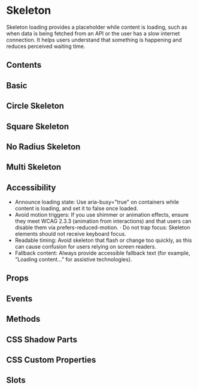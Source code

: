 # Skeleton

Skeleton loading provides a placeholder while content is loading, such as when data is being fetched from an API or the user has a slow internet connection. It helps users understand that something is happening and reduces perceived waiting time.

## Contents

## Basic


<Basic />

## Circle Skeleton


<CircleSkeleton />

## Square Skeleton


<SquareSkeleton />

## No Radius Skeleton


<NoRadiusSkeleton />

## Multi Skeleton


<MultiSkeleton />

## Accessibility

- Announce loading state: Use aria-busy="true" on containers while content is loading, and set it to false once loaded.
- Avoid motion triggers: If you use shimmer or animation effects, ensure they meet WCAG 2.3.3 (animation from interactions) and that users can disable them via prefers-reduced-motion. · Do not trap focus: Skeleton elements should not receive keyboard focus.
- Readable timing: Avoid skeleton that flash or change too quickly, as this can cause confusion for users relying on screen readers.
- Fallback content: Always provide accessible fallback text (for example, “Loading content…” for assistive technologies).

## Props


<Props />

## Events


<Events />

## Methods


<Methods />

## CSS Shadow Parts


<Parts />

## CSS Custom Properties


<CustomProps />

## Slots


<Slots />
